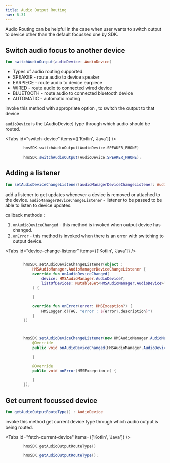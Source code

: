 ---
title: Audio Output Routing
nav: 6.31
---

Audio Routing can be helpful in the case when user wants to switch output to device other than the default focussed one by SDK.

## Switch audio focus to another device

```kotlin
fun switchAudioOutput(audioDevice: AudioDevice)
```

-   Types of audio routing supported.
-   SPEAKER - route audio to device speaker
-   EARPIECE - route audio to device earpiece
-   WIRED - route audio to connected wired device
-   BLUETOOTH - route audio to connected bluetooth device
-   AUTOMATIC - automatic routing

invoke this method with appropriate option , to switch the output to that device

`audioDevice` is the [AudioDevice] type through which audio should be routed.

<Tabs id="switch-device" items={['Kotlin', 'Java']} />

<Tab id='switch-device-0'>

```kotlin
        hmsSDK.switchAudioOutput(AudioDevice.SPEAKER_PHONE)
```

</Tab>
<Tab id='switch-device-1'>

```java
        hmsSDK.switchAudioOutput(AudioDevice.SPEAKER_PHONE);
```

</Tab>

## Adding a listener

```kotlin
fun setAudioDeviceChangeListener(audioManagerDeviceChangeListener: AudioManagerDeviceChangeListener)
```

add a listener to get updates whenever a device is removed or attached to the device.
`audioManagerDeviceChangeListener` - listener to be passed to be able to listen to device updates.

callback methods :

1. `onAudioDeviceChanged` - this method is invoked when output device has changed.
2. `onError` - this method is invoked when there is an error with switching to output device.

<Tabs id="device-change-listener" items={['Kotlin', 'Java']} />

<Tab id='device-change-listener-0'>

```kotlin

        hmsSDK.setAudioDeviceChangeListener(object :
            HMSAudioManager.AudioManagerDeviceChangeListener {
            override fun onAudioDeviceChanged(
                device: HMSAudioManager.AudioDevice?,
                listOfDevices: MutableSet<HMSAudioManager.AudioDevice>?
            ) {

            }

            override fun onError(error: HMSException?) {
                HMSLogger.d(TAG, "error : ${error?.description}")
            }
        })

```

</Tab>
<Tab id='device-change-listener-1'>

```java


        hmsSDK.setAudioDeviceChangeListener(new HMSAudioManager.AudioManagerDeviceChangeListener() {
            @Override
            public void onAudioDeviceChanged(HMSAudioManager.AudioDevice audioDevice, Set<HMSAudioManager.AudioDevice> listOfDevices) {

            }

            @Override
            public void onError(HMSException e) {

            }
        });


```

</Tab>

## Get current focussed device

```kotlin
fun getAudioOutputRouteType() : AudioDevice
```

invoke this method get current device type through which audio output is being routed.

<Tabs id="fetch-current-device" items={['Kotlin', 'Java']} />

<Tab id='fetch-current-device-0'>

```kotlin
        hmsSDK.getAudioOutputRouteType()
```

</Tab>
<Tab id='fetch-current-device-1'>

```java
        hmsSDK.getAudioOutputRouteType();
```

</Tab>
